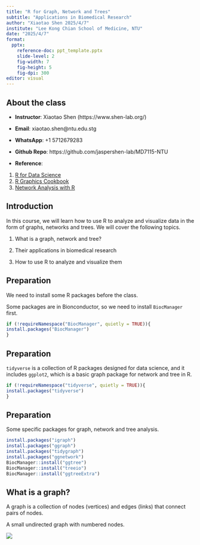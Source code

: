 ```yaml
---
title: "R for Graph, Network and Trees"
subtitle: "Applications in Biomedical Research"
author: "Xiaotao Shen 2025/4/7"
institute: "Lee Kong Chian School of Medicine, NTU"
date: "2025/4/7"
format: 
  pptx:
    reference-doc: ppt_template.pptx
    slide-level: 2
    fig-width: 7
    fig-height: 5
    fig-dpi: 300
editor: visual
---
```


## About the class

-   **Instructor**: Xiaotao Shen (https://www.shen-lab.org/)

-   **Email**: xiaotao.shen\@ntu.edu.stg

-   **WhatsApp**: +1 5712679283

-   **Github Repo**: https://github.com/jaspershen-lab/MD7115-NTU

-   **Reference**:

1.  [R for Data Science](https://r4ds.had.co.nz/)
2.  [R Graphics Cookbook](https://r-graphics.org/)
3.  [Network Analysis with R](https://www.amazon.com/Network-Analysis-R-Use/dp/3319238822)

## Introduction

In this course, we will learn how to use R to analyze and visualize data in the form of graphs, networks and trees. We will cover the following topics.

1.  What is a graph, network and tree?

2.  Their applications in biomedical research

3.  How to use R to analyze and visualize them

## Preparation

We need to install some R packages before the class.

Some packages are in Bionconductor, so we need to install `BiocManager` first.

```r
if (!requireNamespace("BiocManager", quietly = TRUE)){
install.packages("BiocManager")
}
```

## Preparation

`tidyverse` is a collection of R packages designed for data science, and it includes `ggplot2`, which is a basic graph package for network and tree in R.

```r
if (!requireNamespace("tidyverse", quietly = TRUE)){
install.packages("tidyverse")
}
```

## Preparation

Some specific packages for graph, network and tree analysis.

```r
install.packages("igraph")
install.packages("ggraph")
install.packages("tidygraph")
install.packages("ggnetwork")
BiocManager::install("ggtree")
BiocManager::install("treeio")
BiocManager::install("ggtreeExtra")
```

## What is a graph?

A graph is a collection of nodes (vertices) and edges (links) that connect pairs of nodes.

A small undirected graph with numbered nodes.

![](images/graph.png)



